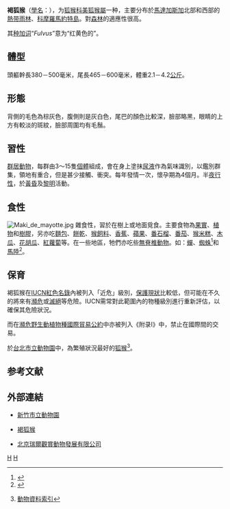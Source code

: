 {{Speciesbox
| image = Eulemur Fulvus Kirindy Madagascar.jpg
| status = NT
| status_system = iucn3.1
| status_ref = <ref name=iucn>{{IUCN2008 | assessors = Andrainarivo, C., et al | year = 2008 | id = 8207 | title = Eulemur fulvus | downloaded = 07 October 2008}} Listed as Near Threatened (NT v3.1)</ref>
| taxon = Eulemur fulvus
| authority = [[É._Geoffroy|É. Geoffroy]], 1796
| range_map = Eulemur fulvus range map.svg
| range_map_caption = 褐狐猴分布範圍
}}
''' 褐狐猴'''（[[學名|學名]]：{{lang|la|''Eulemur fulvus''}}）{{r|msw3}}，为[[狐猴科|狐猴科]][[美狐猴屬|美狐猴屬]]一种，主要分布於[[馬達加斯加|馬達加斯加]]北部和西部的[[熱带雨林|熱带雨林]]、[[科摩羅|科摩羅]][[馬約特島|馬約特島]]。對[[森林|森林]]的適應性很高。

其[[种加词|种加词]]“''Fulvus''”意为“红黄色的”。

== 體型 ==
頭軀幹長380－500毫米，尾長465－600毫米，體重2.1－4.2[[公斤|公斤]]。

== 形態 ==
背側的毛色為棕灰色，腹側則是灰白色，尾巴的顏色比較深，臉部略黑，眼睛的上方有較淡的斑紋，臉部周圍均有毛鬚。
	 
== 習性 ==
[[群居動物|群居動物]]，每群由3～15隻[[個體|個體]]組成，會在身上塗抹[[尿液|尿液]]作為氣味識別，以鑑別群集，領地有重合，但是甚少接觸、衝突。每年發情一次，懷孕期為4個月。半[[夜行性|夜行性]]，於[[黃昏|黃昏]]及[[黎明|黎明]]活動。

== 食性 ==
[[File:Maki_de_mayotte.jpg|thumb]]
雜食性，習於在樹上或地面覓食。主要食物為[[果實|果實]]、[[植物|植物]]和[[樹膠|樹膠]]，另亦吃[[麵包|麵包]]、[[餅乾|餅乾]]、[[猴飼料|猴飼料]]、[[香蕉|香蕉]]、[[蘋果|蘋果]]、[[番石榴|番石榴]]、[[番茄|番茄]]、[[猴米糕|猴米糕]]、[[木瓜|木瓜]]、[[花胡瓜|花胡瓜]]、[[紅蘿蔔|紅蘿蔔]]等。在一些地區，牠們亦吃些[[無脊椎動物|無脊椎動物]]。如：[[蟬|蟬]]、[[蜘蛛|蜘蛛]]<ref>{{cite book|title=Mammals of Madagascar|author=Nick Garbutt|page=155-156|year=2007|isbn=978-0-300-12550-4}}</ref>和[[馬陸|馬陸]]<ref name=pic>{{cite book|title=The Pictorial Guide to the Living Primates|author=Noel Rowe|page=40|year=1996|isbn=0-9648825-0-7}}</ref>。

== 保育 ==
褐狐猴在[[IUCN紅色名錄|IUCN紅色名錄]]內被列入「近危」級別，[[保護現狀|保護現狀]]比較低，但可能在不久的將來有[[瀕危|瀕危]]或[[滅絕|滅絕]]等危險。IUCN需常對此範圍內的物種級別進行重新評估，以確保其危險狀況。
	 
而在[[瀕危野生動植物種國際貿易公約|瀕危野生動植物種國際貿易公約]]中亦被列入《附录I》中，禁止在國際間的交易。
	 
於[[台北市立動物園|台北市立動物園]]中，為繁殖狀況最好的[[狐猴|狐猴]]<ref>{{zh-tw}}[http://www.zoo.gov.tw/km/data_animal_result.asp?xpaid=55 動物資料索引]</ref>。
	 
== 参考文献==
{{reflist|refs=
<ref name=msw3>{{MSW3 Groves | pages = 115| id=12100040}}</ref>
}}
	 
== 外部連結 ==
{{Commonscat|Eulemur fulvus}}
* {{zh-tw}}[https://web.archive.org/web/20080803141433/http://zoo.e-tobe.com/animal.php?sub=15&cata=3&id=21 新竹市立動物園]
* {{zh-tw}}[https://web.archive.org/web/20080803141433/http://zoo.e-tobe.com/animal.php?sub=15&cata=3&id=21 褐狐猴]
* {{zh-cn}}[http://www.rarepet.com.cn/gsdw_info.asp?id=196&big_id=4 北京瑞爾觀賞動物發展有限公司]{{Dead link|date=2018年6月 |bot=InternetArchiveBot |fix-attempted=no }}

{{taxonbar|from=Q790691}}

[[Category:美狐猴屬|H]]
[[Category:1796年描述的动物|H]]